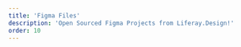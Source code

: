 ```yaml
---
title: 'Figma Files'
description: 'Open Sourced Figma Projects from Liferay.Design!'
order: 10
---
```



<!-- ## Coming Soon!

Add these templates to your [Google Drive](https://drive.google.com/open?id=0B1SRJOp79V4lcGRTTG9NNHpGRUk).

#### GENERAL TEMPLATES -->

<Grid autocolumns="auto" autoRows="auto" gap="1rem">
	<CardLexicon
		wide
		image
		direction="horizontal"
		title="Resources"
		text="The reason you've come to this site&mdash;logos,
											colors, fonts, images&mdash;get it all right&nbsp;here!"
		to="/blueprints/resources"
		cta="Get 'Em"
	/>
</Grid>
